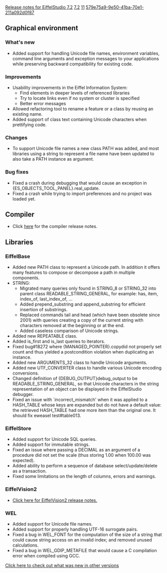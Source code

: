 [[Property:title|Release notes for EiffelStudio 7.2]]
[[Property:link_title|7.2]]
[[Property:weight|11]]
[[Property:uuid|579e75a9-9e50-41ba-70e1-211a092d0f87]]
==Graphical environment==

===What's new===
* Added support for handling Unicode file names, environment variables, command line arguments and exception messages to your applications while preserving backward compatibility for existing code.

===Improvements===
* Usability improvements in the Eiffel Information System:
** Find elements in deeper levels of referenced libraries
** Try to locate links even if no system or cluster is specified
** Better error messages
* Allowed refactoring tool to rename a feature or a class by reusing an existing name.
* Added support of class text containing Unicode characters when prettifying code.

===Changes===
* To support Unicode file names a new class <e>PATH</e> was added, and most libraries using a string to represent a file name have been updated to also take a <e>PATH</e> instance as argument.

===Bug fixes===
* Fixed a crash during debugging that would cause an exception in {ES_OBJECTS_TOOL_PANEL}.real_update.
* Fixed a crash while trying to import preferences and no project was loaded yet.

==Compiler==
* Click [[Major changes between ISE Eiffel 7.1 and ISE Eiffel 7.2|here]] for the compiler release notes.

==Libraries==

===EiffelBase===
* Added new <e>PATH</e> class to represent a Unicode path. In addition it offers many features to compose or decompose a path in multiple components.
* <e>STRING</e>:
** Migrated many queries only found in <e>STRING_8</e> or <e>STRING_32</e> into parent class <e>READABLE_STRING_GENERAL</e>, for example: <e>has</e>, <e>item</e>, <e>index_of</e>, <e>last_index_of</e>, ...
** Added <e>prepend_substring</e> and <e>append_substring</e> for efficient insertion of substrings.
** Replaced commands <e>tail</e> and <e>head</e> (which have been obsolete since 2001) with queries creating a copy of the current string with characters removed at the beginning or at the end.
** Added caseless comparison of Unicode strings.
* Added new <e>REPEATABLE</e> class.
* Added <e>is_first</e> and <e>is_last</e> queries to iterators.
* Fixed bug#18272 where <e>{MANAGED_POINTER}.copy</e>did not properly set <e>count</e> and thus yielded a postcondition violation when duplicating an instance.
* Added new <e>ARGUMENTS_32</e> class to handle Unicode arguments.
* Added new <e>UTF_CONVERTER</e> class to handle various Unicode encoding conversions.
* Changed definition of <e>{DEBUG_OUTPUT}debug_output</e> to be <e>READABLE_STRING_GENERAL</e>, so that Unicode characters in the string representation of an object can be displayed in the EiffelStudio debugger.
* Fixed an issue with `incorrect_mismatch' when it was applied to a HASH_TABLE whose keys are expanded but do not have a default value: the retrieved HASH_TABLE had one more item than the original one. It should fix eweasel test#table013.




===EiffelStore===
* Added support for Unicode SQL queries.
* Added support for immutable strings.
* Fixed an issue where passing a DECIMAL as an argument of a procedure did not set the scale (thus storing 1.00 when 100.00 was expected).
* Added ability to perform a sequence of database select/update/delete as a transaction.
* Fixed some limitations on the length of columns, errors and warnings.

===EiffelVision2===
* [[Revisions and Bug Fixes|Click here for EiffelVision2 release notes.]]

===WEL===
* Added support for Unicode file names.
* Added support for properly handling UTF-16 surrogate pairs.
* Fixed a bug in <e>WEL_FONT</e> for the computation of the size of a string that could cause string access on an invalid index; and removed unused calculations.
* Fixed a bug in <e>WEL_GDIP_METAFILE</e> that would cause a C compilation error when compiled using GCC.

[[EiffelStudio release notes|Click here to check out what was new in other versions]]

